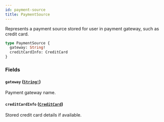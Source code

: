 ```yaml
---
id: payment-source
title: PaymentSource
---
```


Represents a payment source stored for user in payment gateway, such as credit card.

```graphql
type PaymentSource {
  gateway: String!
  creditCardInfo: CreditCard
}
```

### Fields

#### `gateway` ([`String!`](/developer/api-reference/scalars/string.mdx))

Payment gateway name.

#### `creditCardInfo` ([`CreditCard`](/developer/api-reference/objects/credit-card.mdx))

Stored credit card details if available.
